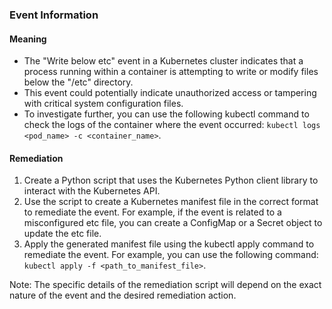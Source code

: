 
### Event Information

#### Meaning

- The "Write below etc" event in a Kubernetes cluster indicates that a process running within a container is attempting to write or modify files below the "/etc" directory.
- This event could potentially indicate unauthorized access or tampering with critical system configuration files.
- To investigate further, you can use the following kubectl command to check the logs of the container where the event occurred: `kubectl logs <pod_name> -c <container_name>`.

#### Remediation

1. Create a Python script that uses the Kubernetes Python client library to interact with the Kubernetes API.
2. Use the script to create a Kubernetes manifest file in the correct format to remediate the event. For example, if the event is related to a misconfigured etc file, you can create a ConfigMap or a Secret object to update the etc file.
3. Apply the generated manifest file using the kubectl apply command to remediate the event. For example, you can use the following command: `kubectl apply -f <path_to_manifest_file>`.

Note: The specific details of the remediation script will depend on the exact nature of the event and the desired remediation action.

